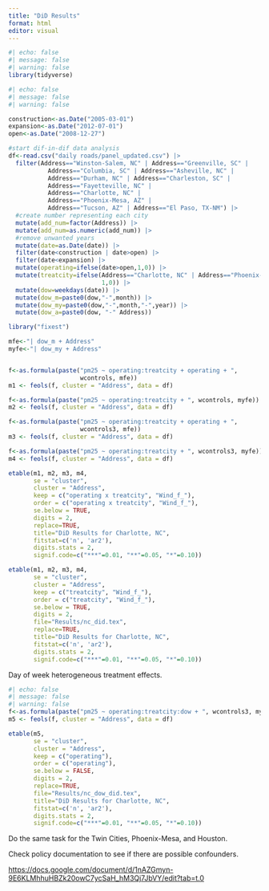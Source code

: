 ```yaml
---
title: "DiD Results"
format: html
editor: visual
---
```


```r
#| echo: false
#| message: false
#| warning: false
library(tidyverse)
```

```r
#| echo: false
#| message: false
#| warning: false

construction<-as.Date("2005-03-01")
expansion<-as.Date("2012-07-01")
open<-as.Date("2008-12-27")

#start dif-in-dif data analysis
df<-read.csv("daily roads/panel_updated.csv") |>
  filter(Address=="Winston-Salem, NC" | Address=="Greenville, SC" | 
           Address=="Columbia, SC" | Address=="Asheville, NC" |
           Address=="Durham, NC" | Address=="Charleston, SC" |
           Address=="Fayetteville, NC" | 
           Address=="Charlotte, NC" |
           Address=="Phoenix-Mesa, AZ" | 
           Address=="Tucson, AZ" | Address=="El Paso, TX-NM") |>
  #create number representing each city
  mutate(add_num=factor(Address)) |>
  mutate(add_num=as.numeric(add_num)) |>
  #remove unwanted years
  mutate(date=as.Date(date)) |>
  filter(date<construction | date>open) |> 
  filter(date<expansion) |>
  mutate(operating=ifelse(date>open,1,0)) |>
  mutate(treatcity=ifelse(Address=="Charlotte, NC" | Address=="Phoenix-Mesa, AZ",
                          1,0)) |>
  mutate(dow=weekdays(date)) |>
  mutate(dow_m=paste0(dow,"-",month)) |>
  mutate(dow_my=paste0(dow,"-",month,"-",year)) |>
  mutate(dow_a=paste0(dow, "-" Address))
```

```r
library("fixest")

mfe<-"| dow_m + Address"
myfe<-"| dow_my + Address"


f<-as.formula(paste("pm25 ~ operating:treatcity + operating + ", 
                    wcontrols, mfe))
m1 <- feols(f, cluster = "Address", data = df)

f<-as.formula(paste("pm25 ~ operating:treatcity + ", wcontrols, myfe))
m2 <- feols(f, cluster = "Address", data = df)

f<-as.formula(paste("pm25 ~ operating:treatcity + operating + ", 
                    wcontrols3, mfe))
m3 <- feols(f, cluster = "Address", data = df)

f<-as.formula(paste("pm25 ~ operating:treatcity + ", wcontrols3, myfe))
m4 <- feols(f, cluster = "Address", data = df)

etable(m1, m2, m3, m4, 
       se = "cluster",
       cluster = "Address",
       keep = c("operating x treatcity", "Wind_f_"),
       order = c("operating x treatcity", "Wind_f_"),
       se.below = TRUE,
       digits = 2,
       replace=TRUE,
       title="DiD Results for Charlotte, NC",
       fitstat=c('n', 'ar2'),
       digits.stats = 2,
       signif.code=c("***"=0.01, "**"=0.05, "*"=0.10))

etable(m1, m2, m3, m4, 
       se = "cluster",
       cluster = "Address",
       keep = c("treatcity", "Wind_f_"),
       order = c("treatcity", "Wind_f_"),
       se.below = TRUE,
       digits = 2,
       file="Results/nc_did.tex",
       replace=TRUE,
       title="DiD Results for Charlotte, NC",
       fitstat=c('n', 'ar2'),
       digits.stats = 2,
       signif.code=c("***"=0.01, "**"=0.05, "*"=0.10))


```

Day of week heterogeneous treatment effects.

```r
#| echo: false
#| message: false
#| warning: false
f<-as.formula(paste("pm25 ~ operating:treatcity:dow + ", wcontrols3, myfe))
m5 <- feols(f, cluster = "Address", data = df)

etable(m5, 
       se = "cluster",
       cluster = "Address",
       keep = c("operating"),
       order = c("operating"),
       se.below = FALSE,
       digits = 2,
       replace=TRUE,
       file="Results/nc_dow_did.tex",
       title="DiD Results for Charlotte, NC",
       fitstat=c('n', 'ar2'),
       digits.stats = 2,
       signif.code=c("***"=0.01, "**"=0.05, "*"=0.10))
```

Do the same task for the Twin Cities, Phoenix-Mesa, and Houston.

Check policy documentation to see if there are possible confounders.

<https://docs.google.com/document/d/1nAZGmyn-9E6KLMhhuHBZk20owC7ycSaH_hM3Qj7JbVY/edit?tab=t.0>
